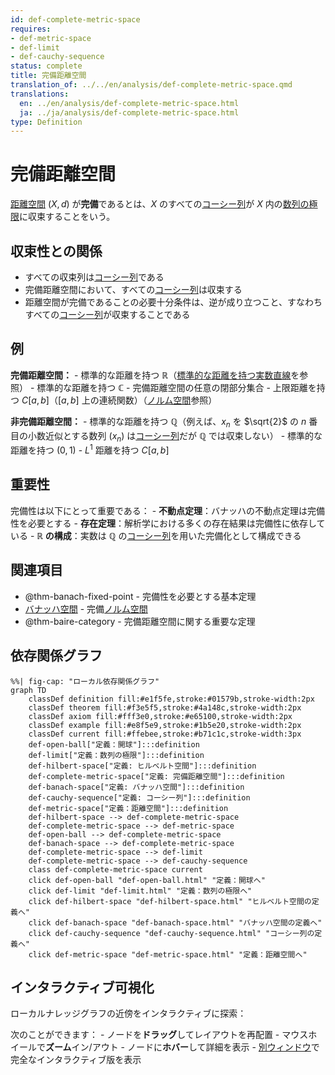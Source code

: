 ```yaml
---
id: def-complete-metric-space
requires:
- def-metric-space
- def-limit
- def-cauchy-sequence
status: complete
title: 完備距離空間
translation_of: ../../en/analysis/def-complete-metric-space.qmd
translations:
  en: ../en/analysis/def-complete-metric-space.html
  ja: ../ja/analysis/def-complete-metric-space.html
type: Definition
---
```


# 完備距離空間 {#def-complete-metric-space}

[距離空間](../geometry/def-metric-space.qmd) $(X, d)$ が**完備**であるとは、$X$ のすべての[コーシー列](def-cauchy-sequence.qmd)が $X$ 内の[数列の極限](def-limit.qmd)に収束することをいう。

## 収束性との関係

- すべての収束列は[コーシー列](def-cauchy-sequence.qmd)である
- 完備距離空間において、すべての[コーシー列](def-cauchy-sequence.qmd)は収束する
- 距離空間が完備であることの必要十分条件は、逆が成り立つこと、すなわちすべての[コーシー列](def-cauchy-sequence.qmd)が収束することである

## 例

**完備距離空間：**
- 標準的な距離を持つ $\mathbb{R}$（[標準的な距離を持つ実数直線](ex-real-line-metric.qmd)を参照）
- 標準的な距離を持つ $\mathbb{C}$
- 完備距離空間の任意の閉部分集合
- 上限距離を持つ $C[a,b]$（$[a,b]$ 上の連続関数）（[ノルム空間](def-normed-vector-space.qmd)参照）

**非完備距離空間：**
- 標準的な距離を持つ $\mathbb{Q}$（例えば、$x_n$ を $\sqrt{2}$ の $n$ 番目の小数近似とする数列 $(x_n)$ は[コーシー列](def-cauchy-sequence.qmd)だが $\mathbb{Q}$ では収束しない）
- 標準的な距離を持つ $(0, 1)$
- $L^1$ 距離を持つ $C[a,b]$

## 重要性

完備性は以下にとって重要である：
- **不動点定理**：バナッハの不動点定理は完備性を必要とする
- **存在定理**：解析学における多くの存在結果は完備性に依存している
- **$\mathbb{R}$ の構成**：実数は $\mathbb{Q}$ の[コーシー列](def-cauchy-sequence.qmd)を用いた完備化として構成できる

## 関連項目

- @thm-banach-fixed-point - 完備性を必要とする基本定理
- [バナッハ空間](def-banach-space.qmd) - 完備[ノルム空間](def-normed-vector-space.qmd)
- @thm-baire-category - 完備距離空間に関する重要な定理

## 依存関係グラフ

```mermaid
%%| fig-cap: "ローカル依存関係グラフ"
graph TD
    classDef definition fill:#e1f5fe,stroke:#01579b,stroke-width:2px
    classDef theorem fill:#f3e5f5,stroke:#4a148c,stroke-width:2px
    classDef axiom fill:#fff3e0,stroke:#e65100,stroke-width:2px
    classDef example fill:#e8f5e9,stroke:#1b5e20,stroke-width:2px
    classDef current fill:#ffebee,stroke:#b71c1c,stroke-width:3px
    def-open-ball["定義：開球"]:::definition
    def-limit["定義：数列の極限"]:::definition
    def-hilbert-space["定義: ヒルベルト空間"]:::definition
    def-complete-metric-space["定義: 完備距離空間"]:::definition
    def-banach-space["定義: バナッハ空間"]:::definition
    def-cauchy-sequence["定義: コーシー列"]:::definition
    def-metric-space["定義：距離空間"]:::definition
    def-hilbert-space --> def-complete-metric-space
    def-complete-metric-space --> def-metric-space
    def-open-ball --> def-complete-metric-space
    def-banach-space --> def-complete-metric-space
    def-complete-metric-space --> def-limit
    def-complete-metric-space --> def-cauchy-sequence
    class def-complete-metric-space current
    click def-open-ball "def-open-ball.html" "定義：開球へ"
    click def-limit "def-limit.html" "定義：数列の極限へ"
    click def-hilbert-space "def-hilbert-space.html" "ヒルベルト空間の定義へ"
    click def-banach-space "def-banach-space.html" "バナッハ空間の定義へ"
    click def-cauchy-sequence "def-cauchy-sequence.html" "コーシー列の定義へ"
    click def-metric-space "def-metric-space.html" "定義：距離空間へ"
```

## インタラクティブ可視化

ローカルナレッジグラフの近傍をインタラクティブに探索：

::: {.graph-viz data-id="def-complete-metric-space" data-width="700" data-height="500"}
:::

次のことができます：
- ノードを**ドラッグ**してレイアウトを再配置
- マウスホイールで**ズーム**イン/アウト
- ノードに**ホバー**して詳細を表示
- [別ウィンドウ](../../output/interactive/ja/def-complete-metric-space.html){target="_blank"}で完全なインタラクティブ版を表示
